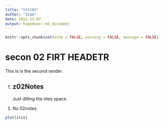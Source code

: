```yaml
---
title: "tttt02"
author: "I2am"
date: 2022-11-07
output: hugodown::md_document
---
```

```r
knitr::opts_chunk$set(echo = FALSE, warning = FALSE, message = FALSE)
```


#  secon 02 FIRT HEADETR
This is is the second render.

T.
## z02Notes
Just dilling the ntes space.
1. No 02notes.

```r
plot(iris)
```


